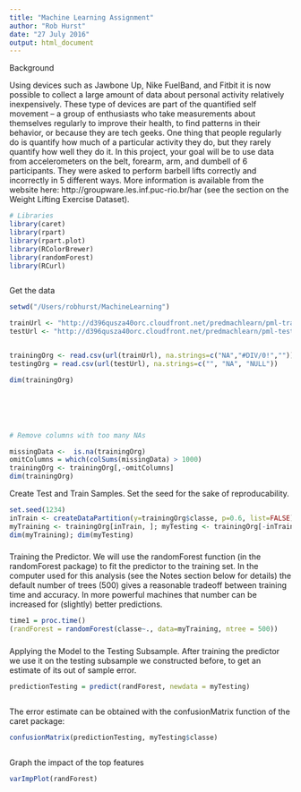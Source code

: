 ```yaml
---
title: "Machine Learning Assignment"
author: "Rob Hurst"
date: "27 July 2016"
output: html_document
---
```

Background

Using devices such as Jawbone Up, Nike FuelBand, and Fitbit it is now possible to collect a large amount of data about personal activity relatively inexpensively. These type of devices are part of the quantified self movement – a group of enthusiasts who take measurements about themselves regularly to improve their health, to find patterns in their behavior, or because they are tech geeks. One thing that people regularly do is quantify how much of a particular activity they do, but they rarely quantify how well they do it. In this project, your goal will be to use data from accelerometers on the belt, forearm, arm, and dumbell of 6 participants. They were asked to perform barbell lifts correctly and incorrectly in 5 different ways. More information is available from the website here: http://groupware.les.inf.puc-rio.br/har (see the section on the Weight Lifting Exercise Dataset).

```r
# Libraries
library(caret)
library(rpart)
library(rpart.plot)
library(RColorBrewer)
library(randomForest)
library(RCurl)



```



Get the data


```r
setwd("/Users/robhurst/MachineLearning")

trainUrl <- "http://d396qusza40orc.cloudfront.net/predmachlearn/pml-training.csv"
testUrl <- "http://d396qusza40orc.cloudfront.net/predmachlearn/pml-testing.csv"


trainingOrg <- read.csv(url(trainUrl), na.strings=c("NA","#DIV/0!",""))
testingOrg = read.csv(url(testUrl), na.strings=c("", "NA", "NULL"))

dim(trainingOrg)







```



```r


# Remove columns with too many NAs

missingData <-  is.na(trainingOrg)
omitColumns = which(colSums(missingData) > 1000)
trainingOrg <- trainingOrg[,-omitColumns]
dim(trainingOrg)


```


Create Test and Train Samples. 
Set the seed for the sake of reproducability.
```r

set.seed(1234)
inTrain <- createDataPartition(y=trainingOrg$classe, p=0.6, list=FALSE)
myTraining <- trainingOrg[inTrain, ]; myTesting <- trainingOrg[-inTrain, ]
dim(myTraining); dim(myTesting)

```

###
Training the Predictor.
We will use the randomForest function (in the randomForest package) to fit the predictor to the training set. In the computer used for this analysis (see the Notes section below for details) the default number of trees (500) gives a reasonable tradeoff between training time and accuracy. In more powerful machines that number can be increased for (slightly) better predictions.


```r

time1 = proc.time()
(randForest = randomForest(classe~., data=myTraining, ntree = 500))


```

###
Applying the Model to the Testing Subsample.
After training the predictor we use it on the testing subsample we constructed before, to get an estimate of its out of sample error.

```r

predictionTesting = predict(randForest, newdata = myTesting)



```







The error estimate can be obtained with the confusionMatrix function of the caret package:


```r

confusionMatrix(predictionTesting, myTesting$classe)



```


Graph the impact of the top features

```r

varImpPlot(randForest)



```
